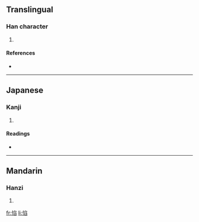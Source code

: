 ==Translingual==

===Han character===
{{Han char|rn=61|rad=心|as=08|sn=11|four=|canj=心弓竹X (PNHX)}}

# {{defn|Han|sort=心08}}

====References====
* {{Han ref|kx=0389.260|dkj=10751|dj=0723.120|hdz=42317.120|uh=60C2|ud=24770}}

----

==Japanese==

===Kanji===
{{ja-kanji|grade=|rs=心08}}

# {{defn|Japanese|sort=心08}}

====Readings====
* {{ja-readings|on=[[かん]] (kan), [[こん]] (kon)|kun=[[うれえくるしむ]] (ureekurushimu)}}

----

==Mandarin==

===Hanzi===
{{cmn-hanzi|pin=[[kǎn]] ([[kan3]])|wg=k'an<sup>3</sup>}}

# {{defn|Mandarin|sort=心08}}

[[fr:惂]]
[[li:惂]]